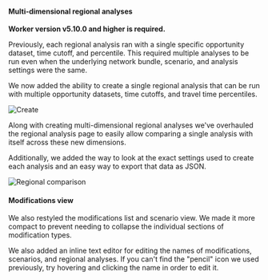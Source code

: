 #### Multi-dimensional regional analyses

**Worker version v5.10.0 and higher is required.**

Previously, each regional analysis ran with a single specific opportunity dataset, time cutoff, and percentile. This required multiple analyses to be run even when the underlying network bundle, scenario, and analysis settings were the same.

We now added the ability to create a single regional analysis that can be run with multiple opportunity datasets, time cutoffs, and travel time percentiles.

![Create](/img/changelog/20200803/create.jpg)

Along with creating multi-dimensional regional analyses we've overhauled the regional analysis page to easily allow comparing a single analysis with itself across these new dimensions.

Additionally, we added the way to look at the exact settings used to create each analysis and an easy way to export that data as JSON.

![Regional comparison](/img/changelog/20200803/regional-comparison.jpg)

#### Modifications view

We also restyled the modifications list and scenario view. We made it more compact to prevent needing to collapse the individual sections of modification types.

We also added an inline text editor for editing the names of modifications, scenarios, and regional analyses. If you can't find the "pencil" icon we used previously, try hovering and clicking the name in order to edit it.

